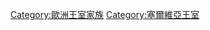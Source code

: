 {{Commonscat|House of Karađorđević}}

{{DEFAULTSORT:Karadjordjevic}}
[[Category:歐洲王室家族|Category:歐洲王室家族]]
[[Category:塞爾維亞王室|Category:塞爾維亞王室]]